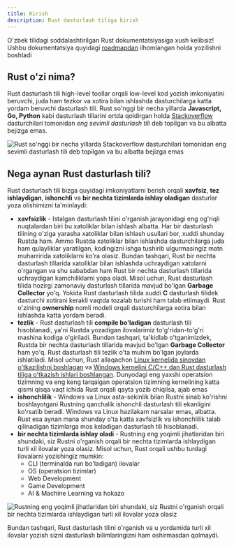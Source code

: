 ```yaml
---
title: Kirish
description: Rust dasturlash tiliga kirish
---
```


O'zbek tilidagi soddalashtirilgan Rust dokumentatsiyasiga xush kelibsiz! Ushbu dokumentatsiya quyidagi [roadmapdan](https://roadmap.sh/rust) ilhomlangan holda yozilishni boshladi

## Rust o'zi nima?

Rust dasturlash tili high-level toollar orqali low-level kod yozish imkoniyatini beruvchi, 
juda ham tezkor va xotira bilan ishlashda dasturchilarga katta yordam  beruvchi dasturlash tili. Rust so'nggi bir necha yillarda **Javascript, Go, Python** kabi dasturlash tillarini ortda qoldirgan holda  [Stackoverflow](https://stackoverflow.com) dasturchilari tomonidan *eng sevimli dasturlash tili* deb topilgan va bu albatta bejizga emas. 

<img className="w-full"  src="/images/index/stackoverflow-poll-results.png" alt="Rust so'nggi bir necha yillarda Stackoverflow dasturchilari tomonidan eng sevimli dasturlash tili deb topilgan va bu albatta bejizga emas" />

<Cards>
  <Card title="Rust dasturlash tilining rasmiy vebsayti" href="https://rust-lang.org" /> 
  <Card title="Rust dasturlash tili uchun roadmap" href="https://roadmap.sh/rust" /> 
</Cards>

## Nega aynan Rust dasturlash tili?

Rust dasturlash tili bizga quyidagi imkoniyatlarni berish orqali **xavfsiz**, **tez ishlaydigan**, **ishonchli** va **bir nechta tizimlarda ishlay oladigan** dasturlar yoza olishimizni ta'minlaydi:

- **xavfsizlik** - Istalgan dasturlash tilini o'rganish jarayonidagi eng og'riqli nuqtalardan biri bu xatoliklar bilan ishlash albatta. Har bir dasturlash tilining o'ziga yarasha xatoliklar bilan ishlash usullari bor, xuddi shunday Rustda ham. Ammo Rustda xatoliklar bilan ishlashda dasturchilarga juda ham qulayliklar yaratilgan, kodingizni ishga tushirib ulgurmasingiz matn muharririda xatoliklarni ko'ra olasiz. Bundan tashqari, Rust bir nechta dasturlash tillarida xatoliklar bilan ishlashda uchraydigan xatolarni o'rgangan va shu sababdan ham Rust bir nechta dasturlash tillarida uchraydigan kamchiliklarni yopa oladi. 
Misol uchun, Rust dasturlash tilida hozirgi zamonaviy dasturlash tillarida mavjud bo'lgan **Garbage Collector** yo'q. Yokida Rust dasturlash tilida xuddi **C** dasturlash tilidek dasturchi xotirani kerakli vaqtda tozalab turishi ham talab etilmaydi. Rust o'zining **ownership** nomli modeli orqali dasturchilarga xotira bilan ishlashda katta yordam beradi. 
- **tezlik** - Rust dasturlash tili **compile bo'ladigan** dasturlash tili hisoblanadi, ya'ni Rustda yozadigan ilovalarimiz to'g'ridan-to'g'ri mashina kodiga o'giriladi. Bundan tashqari, ta'kidlab o'tganimizdek, Rustda bir nechta dasturlash tillarida mavjud bo'lgan **Garbage Collector** ham yo'q. 
Rust dasturlash tili tezlik o'ta muhim bo'lgan joylarda ishlatiladi. Misol uchun, Rust allaqachon [Linux kernelida sinovdan o'tkazilishni boshlagan](https://www.youtube.com/watch?v=YyRVOGxRKLg) va [Windows kernelini C/C++ dan Rust dasturlash tiliga o'tkazish ishlari boshlangan](https://www.youtube.com/watch?v=YyRVOGxRKLg). 
Dunyodagi eng yaxshi operatsion tizimning va eng keng tarqalgan operatsion tizimning kernelining katta qismi qisqa vaqt ichida Rust orqali qayta yozib chiqilsa, ajab emas
- **ishonchlilik** - Windows va Linux asta-sekinlik bilan Rustni sinab ko'rishni boshlayotgani Rustning qanchalik ishonchli dasturlash tili ekanligini ko'rsatib beradi. Windows va Linux hazilakam narsalar emas, albatta. Rust esa aynan mana shunday o'ta katta xavfsizlik va ishonchlilik talab qilinadigan tizimlarga mos keladigan dasturlash tili hisoblanadi. 
- **bir nechta tizimlarda ishlay oladi** - Rustning eng yoqimli jihatlaridan biri shundaki, siz Rustni o'rganish orqali bir nechta tizimlarda ishlaydigan turli xil ilovalar yoza olasiz. Misol uchun, Rust orqali ushbu turdagi ilovalarni yozishingiz mumkin:
  - CLI (terminalda run bo'ladigan) ilovalar
  - OS (operatsion tizimlar)
  - Web Development
  - Game Development
  - AI & Machine Learning va hokazo
<img className="w-full"  src="/images/index/what-is-rust-used-for.png" alt="Rustning eng yoqimli jihatlaridan biri shundaki, siz Rustni o'rganish orqali bir nechta tizimlarda ishlaydigan turli xil ilovalar yoza olasiz" />

Bundan tashqari, Rust dasturlash tilini o'rganish va u yordamida turli xil ilovalar yozish sizni dasturlash bilimlaringizni ham oshirmasdan qolmaydi. 
